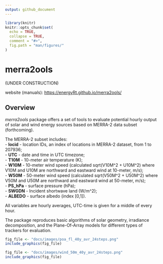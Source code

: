 ```yaml
---
output: github_document
---
```


```r
library(knitr)
knitr::opts_chunk$set(
  echo = TRUE,
  collapse = TRUE,
  comment = "#>",
  fig.path = "man/figures/"
)
```

# merra2ools
(UNDER CONSTRUCTION)

website (manuals): <https://energyRt.github.io/merra2ools/>   

## Overview

*merra2ools* package offers a set of tools to evaluate potential hourly output of solar and wind energy sources based on MERRA-2 data subset (forthcoming). 

The MERRA-2 subset includes:  
  - **locid** - location IDs, an index of locations in MERRA-2 dataset, from 1 to 207936;  
  - **UTC** - date and time in UTC timezone;  
  - **T10M** - 10-meter air temperature (K);  
  - **W10M** - 10-meter wind speed (calculated sqrt(V10M^2 + U10M^2) where V10M and U10M are northward and eastward wind at 10-meter, m/s);  
  - **W50M** - 50-meter wind speed (calculated sqrt(V50M^2 + U50M^2) where V50M and U50M are northward and eastward wind at 50-meter, m/s);  
  - **PS_hPa** - surface pressure (hPa);  
  - **SWGDN** - Incident shortwave land (W/m^2);  
  - **ALBEDO** -  surface albedo (index [0,1]).  

All variables are hourly averages, UTC-time is given for a middle of every hour.  

The package reproduces basic algorithms of solar geometry, irradiance decomposition, and the Plane-Of-Array models for different types of trackers for evaluation.  

```r
fig_file <- "docs/images/poa_fl_40y_avr_24steps.png"
include_graphics(fig_file)

```


```r
fig_file <- "docs/images/wind_50m_40y_avr_24steps.png"
include_graphics(fig_file)

```
